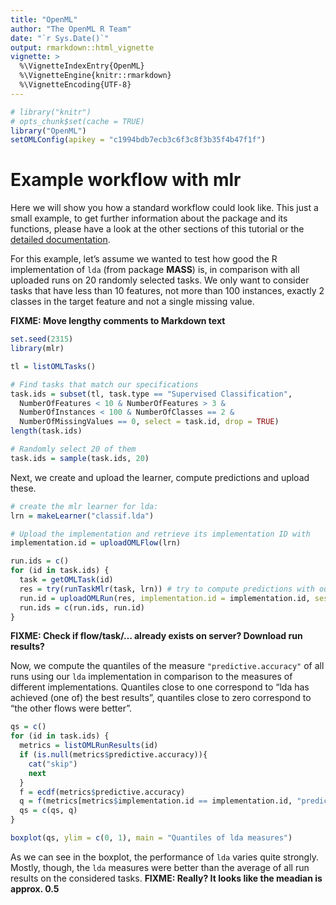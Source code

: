 ```yaml
---
title: "OpenML"
author: "The OpenML R Team"
date: "`r Sys.Date()`"
output: rmarkdown::html_vignette
vignette: >
  %\VignetteIndexEntry{OpenML}
  %\VignetteEngine{knitr::rmarkdown}
  %\VignetteEncoding{UTF-8}
---
```

```r
# library("knitr")
# opts_chunk$set(cache = TRUE)
library("OpenML")
setOMLConfig(apikey = "c1994bdb7ecb3c6f3c8f3b35f4b47f1f")
```

# Example workflow with mlr {#workflow}

Here we will show you how a standard workflow could look like. This just a small example, to get further information about the package and its functions, please have a look at the other sections of this tutorial or the [detailed documentation](http://www.rdocumentation.org/packages/OpenML).

For this example, let's assume we wanted to test how good the R implementation of `lda` (from package **MASS**) is, in comparison with all uploaded runs on 20 randomly selected tasks.
We only want to consider tasks that have less than 10 features, not more than 100 instances, exactly 2 classes in the target feature and not a single missing value.

**FIXME: Move lengthy comments to Markdown text**

```r
set.seed(2315)
library(mlr)

tl = listOMLTasks()

# Find tasks that match our specifications
task.ids = subset(tl, task.type == "Supervised Classification",
  NumberOfFeatures < 10 & NumberOfFeatures > 3 &
  NumberOfInstances < 100 & NumberOfClasses == 2 &
  NumberOfMissingValues == 0, select = task.id, drop = TRUE)
length(task.ids)

# Randomly select 20 of them
task.ids = sample(task.ids, 20)
```
Next, we create and upload the learner, compute predictions and upload these.

```r
# create the mlr learner for lda:
lrn = makeLearner("classif.lda")

# Upload the implementation and retrieve its implementation ID with
implementation.id = uploadOMLFlow(lrn)

run.ids = c()
for (id in task.ids) {
  task = getOMLTask(id)
  res = try(runTaskMlr(task, lrn)) # try to compute predictions with our learner
  run.id = uploadOMLRun(res, implementation.id = implementation.id, session.hash = hash)
  run.ids = c(run.ids, run.id)
}
```

**FIXME: Check if flow/task/... already exists on server? Download run results?**

Now, we compute the quantiles of the measure `"predictive.accuracy"` of all runs using our `lda` implementation in comparison to the measures of different implementations.
Quantiles close to one correspond to "lda has achieved (one of) the best results", quantiles close to zero correspond to "the other flows were better".

```r
qs = c()
for (id in task.ids) {
  metrics = listOMLRunResults(id)
  if (is.null(metrics$predictive.accuracy)){
    cat("skip")
    next
  }
  f = ecdf(metrics$predictive.accuracy)
  q = f(metrics[metrics$implementation.id == implementation.id, "predictive.accuracy"])
  qs = c(qs, q)
}

boxplot(qs, ylim = c(0, 1), main = "Quantiles of lda measures")
```
As we can see in the boxplot, the performance of `lda` varies quite strongly. Mostly, though, the `lda` measures were better than the average of all run results on the considered tasks.
**FIXME: Really? It looks like the meadian is approx. 0.5**
